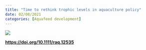 ```yaml
---
title: "Time to rethink trophic levels in aquaculture policy"
date: 02/08/2021
categories: [Aquafeed development]
---
```


![](cottrell-et-al2021.jpeg)

[**https://doi.org/10.1111/raq.12535**](https://doi.org/10.1111/raq.12535)
